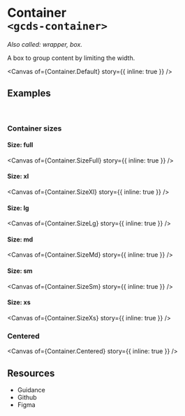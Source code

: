 
<Meta of={Container} name="Overview" />

# Container<br/>`<gcds-container>`

_Also called: wrapper, box._

A box to group content by limiting the width.

<Canvas
  of={Container.Default}
  story={{ inline: true }}
/>

## Examples
<br/>

### Container sizes

#### Size: full

<Canvas
  of={Container.SizeFull}
  story={{ inline: true }}
/>

#### Size: xl

<Canvas
  of={Container.SizeXl}
  story={{ inline: true }}
/>

#### Size: lg

<Canvas
  of={Container.SizeLg}
  story={{ inline: true }}
/>

#### Size: md

<Canvas
  of={Container.SizeMd}
  story={{ inline: true }}
/>

#### Size: sm

<Canvas
  of={Container.SizeSm}
  story={{ inline: true }}
/>

#### Size: xs

<Canvas
  of={Container.SizeXs}
  story={{ inline: true }}
/>

### Centered

<Canvas
  of={Container.Centered}
  story={{ inline: true }}
/>

## Resources

<ul>
  <li>
    <gcds-button type="link" button-style="text-only" href="" target="_blank">Guidance</gcds-button>
  </li>
  <li>
    <gcds-button type="link" button-style="text-only" href="" target="_blank">Github</gcds-button>
  </li>
  <li>
    <gcds-button type="link" button-style="text-only" href="" target="_blank">Figma</gcds-button>
  </li>
</ul>
